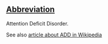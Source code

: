 ==[[Wiktionary:List of acronyms and abbreviations|Abbreviation]]==

Attention Deficit Disorder.

See also [[:w:Attention-Deficit_Hyperactivity_Disorder|article about ADD in Wikipedia]]